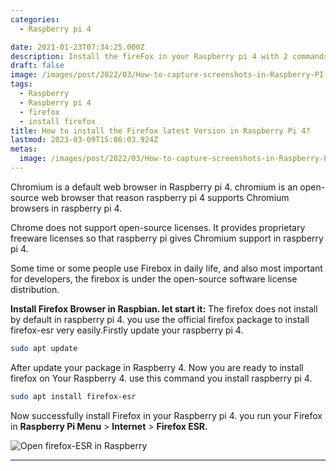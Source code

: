 ```yaml
---
categories:
  - Raspberry pi 4

date: 2021-01-23T07:34:25.000Z
description: Install the fireFox in your Raspberry pi 4 with 2 commands
draft: false
image: /images/post/2022/03/How-to-capture-screenshots-in-Raspberry-PI-4--1-.png
tags:
  - Raspberry
  - Raspberry pi 4
  - firefox
  - install firefox
title: How to install the Firefox latest Version in Raspberry Pi 4?
lastmod: 2023-03-09T15:06:03.924Z
metas:
  image: /images/post/2022/03/How-to-capture-screenshots-in-Raspberry-PI-4--1-.png
---
```


Chromium is a default web browser in Raspberry pi 4. chromium is an open-source
web browser that reason raspberry pi 4 supports Chromium browsers in raspberry
pi 4.

Chrome does not support open-source licenses. It provides proprietary freeware
licenses so that raspberry pi gives Chromium support in raspberry pi 4.

Some time or some people use Firebox in daily life, and also most important for
developers, the firebox is under the open-source software license distribution.

**Install Firefox Browser in Raspbian. let start it:** The firefox does not
install by default in raspberry pi 4. you use the official firefox package to
install firefox-esr very easily.Firstly update your raspberry pi 4.

```bash
sudo apt update
```

After update your package in Raspberry 4. Now you are ready to install firefox
on Your Raspberry 4. use this command you install raspberry pi 4.

```bash
sudo apt install firefox-esr
```

Now successfully install Firefox in your Raspberry pi 4. you run your Firefox in
**Raspberry Pi Menu** > **Internet** > **Firefox ESR.**

![Open firefox-ESR in Raspberry](/images/post/2021/01/install-firebox-esr.png "Open firefox-ESR in Raspberry")

---
